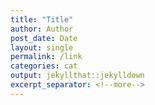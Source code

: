 ```yaml
---
title: "Title"
author: Author
post_date: Date
layout: single
permalink: /link
categories: cat
output: jekyllthat::jekylldown
excerpt_separator: <!--more-->
---
```

